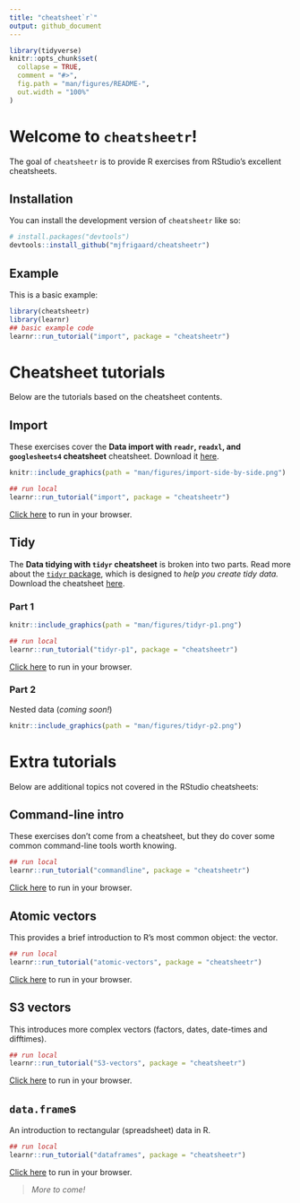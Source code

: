 ```yaml
---
title: "cheatsheet`r`"
output: github_document
---
```


<!-- README.md is generated from README.Rmd. Please edit that file -->

```r
library(tidyverse)
knitr::opts_chunk$set(
  collapse = TRUE,
  comment = "#>",
  fig.path = "man/figures/README-",
  out.width = "100%"
)
```

# Welcome to `cheatsheetr`!

<!-- badges: start -->
<!-- badges: end -->

The goal of `cheatsheetr` is to provide R exercises from RStudio's excellent cheatsheets. 

## Installation

You can install the development version of `cheatsheetr` like so:

``` r
# install.packages("devtools")
devtools::install_github("mjfrigaard/cheatsheetr")
```

## Example

This is a basic example:

```r
library(cheatsheetr)
library(learnr)
## basic example code
learnr::run_tutorial("import", package = "cheatsheetr")
```

# Cheatsheet tutorials

Below are the tutorials based on the cheatsheet contents. 

## Import

These exercises cover the **Data import with `readr`, `readxl`, and `googlesheets4` cheatsheet** cheatsheet. Download it [here](https://raw.githubusercontent.com/rstudio/cheatsheets/main/data-import.pdf).

```r
knitr::include_graphics(path = "man/figures/import-side-by-side.png")
```


```r
## run local
learnr::run_tutorial("import", package = "cheatsheetr")
```

[Click here](https://mjfrigaard.shinyapps.io/import/)  to run in your browser.

## Tidy

The **Data tidying with `tidyr` cheatsheet** is broken into two parts. Read more about the [`tidyr` package](https://tidyr.tidyverse.org/), which is designed to *help you create tidy data.* Download the cheatsheet [here](https://raw.githubusercontent.com/rstudio/cheatsheets/main/tidyr.pdf).

### Part 1


```r
knitr::include_graphics(path = "man/figures/tidyr-p1.png")
```

```r
## run local
learnr::run_tutorial("tidyr-p1", package = "cheatsheetr")
```

[Click here](https://mjfrigaard.shinyapps.io/tidyr-p1/)  to run in your browser.

### Part 2

Nested data (*coming soon!*)

```r
knitr::include_graphics(path = "man/figures/tidyr-p2.png")
```




# Extra tutorials

Below are additional topics not covered in the RStudio cheatsheets:

## Command-line intro

These exercises don't come from a cheatsheet, but they do cover some common command-line tools worth knowing. 

```r
## run local
learnr::run_tutorial("commandline", package = "cheatsheetr")
```

[Click here](https://mjfrigaard.shinyapps.io/command-line/) to run in your browser. 

## Atomic vectors 

This provides a brief introduction to R's most common object: the vector. 

```r
## run local
learnr::run_tutorial("atomic-vectors", package = "cheatsheetr")
```

[Click here](https://mjfrigaard.shinyapps.io/atomic-vectors/) to run in your browser.

## S3 vectors 

This introduces more complex vectors (factors, dates, date-times and difftimes).

```r
## run local
learnr::run_tutorial("S3-vectors", package = "cheatsheetr")
```

[Click here](https://mjfrigaard.shinyapps.io/S3-vectors/) to run in your browser.

## `data.frame`s

An introduction to rectangular (spreadsheet) data in R. 

```r
## run local
learnr::run_tutorial("dataframes", package = "cheatsheetr")
```

[Click here](https://mjfrigaard.shinyapps.io/dataframes/) to run in your browser.



> *More to come!*
